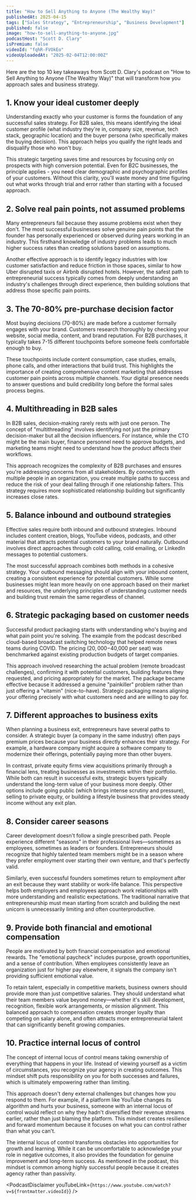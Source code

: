 ```yaml
---
title: "How to Sell Anything to Anyone (The Wealthy Way)"
publishedAt: 2025-04-15
tags: ["Sales Strategy", "Entrepreneurship", "Business Development"]
published: false
image: "how-to-sell-anything-to-anyone.jpg"
podcastHost: "Scott D. Clary"
isPremium: false
videoId: "fqhR-FVOkEo"
videoUploadedAt: "2025-02-04T12:00:00Z"
---
```



<PodcastSummaryPageLayout frontmatter={frontmatter}>
Here are the top 10 key takeaways from Scott D. Clary's podcast on "How to Sell Anything to Anyone (The Wealthy Way)" that will transform how you approach sales and business strategy.

## 1. Know your ideal customer deeply

Understanding exactly who your customer is forms the foundation of any successful sales strategy. For B2B sales, this means identifying the ideal customer profile (what industry they're in, company size, revenue, tech stack, geographic location) and the buyer persona (who specifically makes the buying decision). This approach helps you qualify the right leads and disqualify those who won't buy.

This strategic targeting saves time and resources by focusing only on prospects with high conversion potential. Even for B2C businesses, the principle applies - you need clear demographic and psychographic profiles of your customers. Without this clarity, you'll waste money and time figuring out what works through trial and error rather than starting with a focused approach.

## 2. Solve real pain points, not assumed problems

Many entrepreneurs fail because they assume problems exist when they don't. The most successful businesses solve genuine pain points that the founder has personally experienced or observed during years working in an industry. This firsthand knowledge of industry problems leads to much higher success rates than creating solutions based on assumptions.

Another effective approach is to identify legacy industries with low customer satisfaction and reduce friction in those spaces, similar to how Uber disrupted taxis or Airbnb disrupted hotels. However, the safest path to entrepreneurial success typically comes from deeply understanding an industry's challenges through direct experience, then building solutions that address those specific pain points.

## 3. The 70-80% pre-purchase decision factor

Most buying decisions (70-80%) are made before a customer formally engages with your brand. Customers research thoroughly by checking your website, social media, content, and brand reputation. For B2B purchases, it typically takes 7-15 different touchpoints before someone feels comfortable enough to buy.

These touchpoints include content consumption, case studies, emails, phone calls, and other interactions that build trust. This highlights the importance of creating comprehensive content marketing that addresses customer pain points across multiple channels. Your digital presence needs to answer questions and build credibility long before the formal sales process begins.

## 4. Multithreading in B2B sales

In B2B sales, decision-making rarely rests with just one person. The concept of "multithreading" involves identifying not just the primary decision-maker but all the decision influencers. For instance, while the CTO might be the main buyer, finance personnel need to approve budgets, and marketing teams might need to understand how the product affects their workflows.

This approach recognizes the complexity of B2B purchases and ensures you're addressing concerns from all stakeholders. By connecting with multiple people in an organization, you create multiple paths to success and reduce the risk of your deal falling through if one relationship falters. This strategy requires more sophisticated relationship building but significantly increases close rates.

## 5. Balance inbound and outbound strategies

Effective sales require both inbound and outbound strategies. Inbound includes content creation, blogs, YouTube videos, podcasts, and other material that attracts potential customers to your brand naturally. Outbound involves direct approaches through cold calling, cold emailing, or LinkedIn messages to potential customers.

The most successful approach combines both methods in a cohesive strategy. Your outbound messaging should align with your inbound content, creating a consistent experience for potential customers. While some businesses might lean more heavily on one approach based on their market and resources, the underlying principles of understanding customer needs and building trust remain the same regardless of channel.

## 6. Strategic packaging based on customer needs

Successful product packaging starts with understanding who's buying and what pain point you're solving. The example from the podcast described cloud-based broadcast switching technology that helped remote news teams during COVID. The pricing ($20,000-$40,000 per seat) was benchmarked against existing production budgets of target companies.

This approach involved researching the actual problem (remote broadcast challenges), confirming it with potential customers, building features they requested, and pricing appropriately for the market. The package became effective because it addressed a genuine "painkiller" problem rather than just offering a "vitamin" (nice-to-have). Strategic packaging means aligning your offering precisely with what customers need and are willing to pay for.

## 7. Different approaches to business exits

When planning a business exit, entrepreneurs have several paths to consider. A strategic buyer (a company in the same industry) often pays premium prices because your business directly enhances their strategy. For example, a hardware company might acquire a software company to modernize their offerings, potentially paying more than other buyers.

In contrast, private equity firms view acquisitions primarily through a financial lens, treating businesses as investments within their portfolio. While both can result in successful exits, strategic buyers typically understand the long-term value of your business more deeply. Other options include going public (which brings intense scrutiny and pressure), selling to private equity, or building a lifestyle business that provides steady income without any exit plan.

## 8. Consider career seasons

Career development doesn't follow a single prescribed path. People experience different "seasons" in their professional lives—sometimes as employees, sometimes as leaders or founders. Entrepreneurs should recognize that highly talented team members might be in a season where they prefer employment over starting their own venture, and that's perfectly valid.

Similarly, even successful founders sometimes return to employment after an exit because they want stability or work-life balance. This perspective helps both employers and employees approach work relationships with more understanding and realistic expectations. The traditional narrative that entrepreneurship must mean starting from scratch and building the next unicorn is unnecessarily limiting and often counterproductive.

## 9. Provide both financial and emotional compensation

People are motivated by both financial compensation and emotional rewards. The "emotional paycheck" includes purpose, growth opportunities, and a sense of contribution. When employees consistently leave an organization just for higher pay elsewhere, it signals the company isn't providing sufficient emotional value.

To retain talent, especially in competitive markets, business owners should provide more than just competitive salaries. They should understand what their team members value beyond money—whether it's skill development, recognition, flexible work arrangements, or mission alignment. This balanced approach to compensation creates stronger loyalty than competing on salary alone, and often attracts more entrepreneurial talent that can significantly benefit growing companies.

## 10. Practice internal locus of control

The concept of internal locus of control means taking ownership of everything that happens in your life. Instead of viewing yourself as a victim of circumstances, you recognize your agency in creating outcomes. This mindset shift puts responsibility on you for both successes and failures, which is ultimately empowering rather than limiting.

This approach doesn't deny external challenges but changes how you respond to them. For example, if a platform like YouTube changes its algorithm and hurts your business, someone with an internal locus of control would reflect on why they hadn't diversified their revenue streams earlier, rather than just blaming the platform. This mindset creates resilience and forward momentum because it focuses on what you can control rather than what you can't.

The internal locus of control transforms obstacles into opportunities for growth and learning. While it can be uncomfortable to acknowledge your role in negative outcomes, it also provides the foundation for genuine improvement and long-term success. As mentioned in the podcast, this mindset is common among highly successful people because it creates agency rather than passivity.

<PodcastDisclaimer
  youTubeLink={`https://www.youtube.com/watch?v=${frontmatter.videoId}`}
/>

</PodcastSummaryPageLayout>
